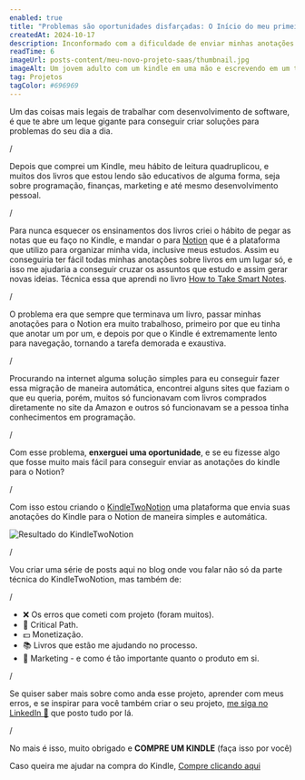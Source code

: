 ```yaml
---
enabled: true
title: "Problemas são oportunidades disfarçadas: O Início do meu primeiro projeto"
createdAt: 2024-10-17
description: Inconformado com a dificuldade de enviar minhas anotações do Kindle para o Notion, decidi reunir tudo o que estou aprendendo sobre negócios e criar meu próprio projeto para resolver isso de forma simples e eficiente. Dando início a minha fase empreendedora.
readTime: 6
imageUrl: posts-content/meu-novo-projeto-saas/thumbnail.jpg
imageAlt: Um jovem adulto com um kindle em uma mão e escrevendo em um teclado de frente ao computador, com livros ao lado
tag: Projetos
tagColor: #696969
---
```


Um das coisas mais legais de trabalhar com desenvolvimento de software,
é que te abre um leque gigante para conseguir criar soluções para problemas do seu dia a dia.

/

Depois que comprei um Kindle, meu hábito de leitura quadruplicou, e muitos dos livros que estou lendo são educativos de alguma forma, seja sobre programação, finanças, marketing e até mesmo desenvolvimento pessoal.

/

Para nunca esquecer os ensinamentos dos livros criei o hábito de pegar as notas que eu faço no Kindle, e mandar o para [Notion](https://www.notion.so) que é a plataforma que utilizo para organizar minha vida, inclusive meus estudos. Assim eu conseguiria ter fácil todas minhas anotações sobre livros em um lugar só, e isso me ajudaria a conseguir cruzar os assuntos que estudo e assim gerar novas ideias. Técnica essa que aprendi no livro [How to Take Smart Notes](https://amzn.to/3BXC9MY).

/

O problema era que sempre que terminava um livro, passar minhas anotações para o Notion era muito trabalhoso, primeiro por que eu tinha que anotar um por um, e depois por que o Kindle é extremamente lento para navegação, tornando a tarefa demorada e exaustiva.

/

Procurando na internet alguma solução simples para eu conseguir fazer essa migração de maneira automática, encontrei alguns sites que faziam o que eu queria, porém, muitos só funcionavam com livros comprados diretamente no site da Amazon e outros só funcionavam se a pessoa tinha conhecimentos em programação.

/

Com esse problema, **enxerguei uma oportunidade**, e se eu fizesse algo que fosse muito mais fácil para conseguir enviar as anotações do kindle para o Notion?

/

Com isso estou criando o [KindleTwoNotion](https://kindletwonotion.com) uma plataforma que envia suas anotações do Kindle para o Notion de maneira simples e automática.

![Resultado do KindleTwoNotion](https://taxco-bucket.s3.us-east-2.amazonaws.com/posts-content/meu-novo-projeto-saas/kindle-two-notion-result.gif)

/

Vou criar uma série de posts aqui no blog onde vou falar não só da parte técnica do KindleTwoNotion, mas também de:

/

- ❌ Os erros que cometi com projeto (foram muitos).
- 🚀 Critical Path.
- 💵 Monetização.
- 📚 Livros que estão me ajudando no processo.
- 🤖 Marketing - e como é tão importante quanto o produto em si.

/

Se quiser saber mais sobre como anda esse projeto, aprender com meus erros, e se inspirar para você também criar o seu projeto, [me siga no LinkedIn 🔵](https://www.linkedin.com/in/ivan-f-m-medeiros) que posto tudo por lá.

/

No mais é isso, muito obrigado e **COMPRE UM KINDLE** (faça isso por você)

Caso queira me ajudar na compra do Kindle, [Compre clicando aqui](https://amzn.to/4dQf10b)
